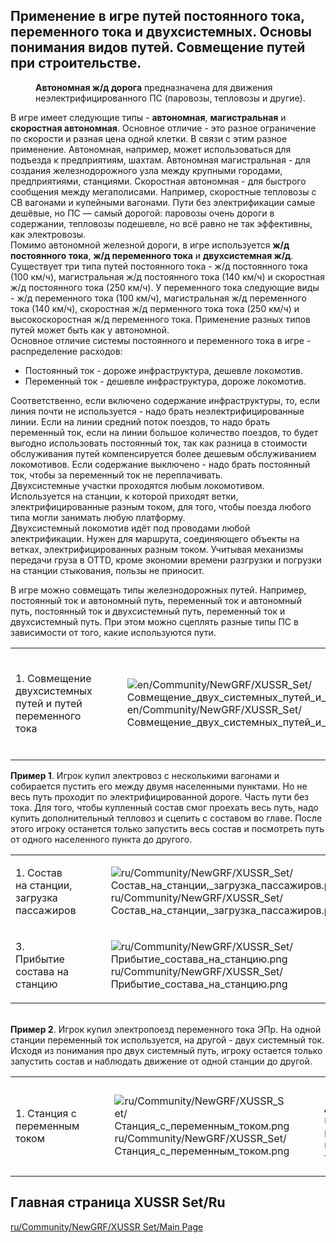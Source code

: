 ==Применение в игре путей постоянного тока, переменного тока и двухсистемных. Основы понимания видов путей. Совмещение путей при строительстве.==
:'''Автономная ж/д дорога''' предназначена для движения неэлектрифицированного ПС (паровозы, тепловозы и другие). 
В игре имеет следующие типы - '''автономная''', '''магистральная''' и '''скоростная автономная'''. Основное отличие - это разное ограничение по скорости и разная цена одной клетки. В связи с этим разное применение. Автономная, например, может использоваться для подъезда к предприятиям, шахтам. Автономная магистральная - для создания железнодорожного узла между крупными городами, предприятиями, станциями. Скоростная автономная - для быстрого сообщения между мегаполисами. Например, скоростные тепловозы с СВ вагонами и купейными вагонами. Пути без электрификации самые дешёвые, но ПС — самый дорогой: паровозы очень дороги в содержании, тепловозы подешевле, но всё равно не так эффективны, как электровозы.
<br> Помимо автономной железной дороги, в игре используется '''ж/д постоянного тока''', '''ж/д переменного тока''' и '''двухсистемная ж/д'''. 
Существует три типа путей постоянного тока -  ж/д постоянного тока (100 км/ч), магистральная ж/д постоянного тока (140 км/ч) и скоростная ж/д постоянного тока (250 км/ч). У переменного тока следующие виды - ж/д переменного тока (100 км/ч), магистральная ж/д переменного тока (140 км/ч), скоростная ж/д перменного тока тока (250 км/ч) и высокоскоростная  ж/д переменного тока. Применение разных типов путей может быть как у автономной.
<br>Основное отличие системы постоянного и переменного тока в игре - распределение расходов:
*Постоянный ток - дороже инфраструктура, дешевле локомотив.
*Переменный ток - дешевле инфраструктура, дороже локомотив.
Соответственно, если включено содержание инфраструктуры, то, если линия почти не используется - надо брать неэлектрифицированные линии. Если на линии средний поток поездов, то надо брать переменный ток, если на линии большое количество поездов, то будет выгодно использовать постоянный ток, так как разница в стоимости обслуживания путей компенсируется более дешевым обслуживанием локомотивов.
Если содержание выключено - надо брать постоянный ток, чтобы за переменный ток не переплачивать. <br>
Двухсистемные участки проходятся любым локомотивом. Используется на станции, к которой приходят ветки, электрифицированные разным током, для того, чтобы поезда любого типа могли занимать любую платформу.
<br>Двухсистемный локомотив идёт под проводами любой электрификации. Нужен для маршрута, соединяющего объекты на ветках, электрифицированных разным током. Учитывая механизмы передачи груза в OTTD, кроме экономии времени разгрузки и погрузки на станции стыкования, пользы не приносит.

В игре можно совмещать типы железнодорожных путей. Например,  постоянный ток и автономный путь, переменный ток и автономный путь, постоянный ток и двухсистемный путь, переменный ток и двухсистемный путь. При этом можно сцеплять разные типы ПС в зависимости от того, какие используются пути. 
{|class="wikitable"
|-
|1. Совмещение двухсистемных путей и путей переменного тока
|[[File:en/Community/NewGRF/XUSSR Set/Совмещение двух системных путей и путей переменного тока.png]]
|2. Совмещение автономных путей и путей переменного тока
|[[File:en/Community/NewGRF/XUSSR Set/Совмещение автономных путей и путей переменного тока.png]]
|}
'''Пример 1'''. Игрок купил электровоз с несколькими вагонами и собирается пустить его между двумя населенными пунктами. Но не весь путь проходит по электрифицированной дороге. Часть пути без тока. Для того, чтобы купленный состав смог проехать весь путь, надо купить дополнительный тепловоз и сцепить с составом во главе. После этого игроку останется только запустить весь состав и посмотреть путь от одного населенного пункта до другого.
{|class="wikitable"
|-
|1. Состав на станции, загрузка пассажиров
|[[File:ru/Community/NewGRF/XUSSR Set/Состав на станции, загрузка пассажиров.png]]
|2. Прохождение не электрифицированного участка
|[[File:ru/Community/NewGRF/XUSSR Set/Прохождение не электрифицированного участка.png]]
|-
|3. Прибытие состава на станцию
|[[File:ru/Community/NewGRF/XUSSR Set/Прибытие состава на станцию.png]]
|}
<br> '''Пример 2'''. Игрок купил электропоезд переменного тока ЭПр. На одной станции переменный ток используется, на другой - двух системный ток. Исходя из понимания про двух системный путь, игроку остается только запустить состав и наблюдать движение от одной станции до другой.
{|class="wikitable"
|-
|1. Станция с переменным током
|[[File:ru/Community/NewGRF/XUSSR Set/Станция с переменным током.png]]
|2. Станция с двухсистемными путями, разгрузка МВПС переменного тока
|[[File:ru/Community/NewGRF/XUSSR Set/Станция с двух системными путями.png]]
|}

==Главная страница XUSSR Set/Ru==
[[ru/Community/NewGRF/XUSSR Set/Main Page]]